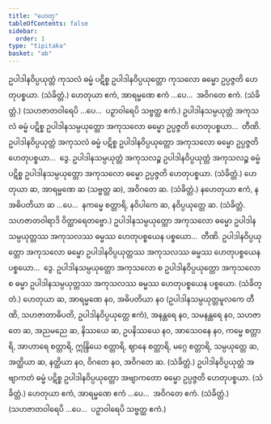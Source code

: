```yaml
---
title: "ဟေတု"
tableOfContents: false
sidebar:
  order: 1
type: "tipitaka"
basket: "ab"
---
```



<DynamicBreadcrumb />

<Division number="15">

<Paragraph number="2264">
ဥပါဒါနဝိပ္ပယုတ္တံ ကုသလံ ဓမ္မံ ပဋိစ္စ ဥပါဒါနဝိပ္ပယုတ္တော ကုသလော ဓမ္မော ဥပ္ပဇ္ဇတိ ဟေတုပစ္စယာ. (သံခိတ္တံ.)
</Paragraph>

<Paragraph number="2265">
ဟေတုယာ ဧကံ, အာရမ္မဏေ ဧကံ …ပေ…  အဝိဂတေ ဧကံ. (သံခိတ္တံ.)
</Paragraph>

<Paragraph number="2266">
(သဟဇာတဝါရေပိ …ပေ…  ပဉှာဝါရေပိ သဗ္ဗတ္ထ ဧကံ.)
</Paragraph>

</Division>
<Division number="16">

<Paragraph number="2267">
ဥပါဒါနသမ္ပယုတ္တံ အကုသလံ ဓမ္မံ ပဋိစ္စ ဥပါဒါနသမ္ပယုတ္တော အကုသလော ဓမ္မော ဥပ္ပဇ္ဇတိ ဟေတုပစ္စယာ…  တီဏိ.
</Paragraph>

<Paragraph number="2268">
ဥပါဒါနဝိပ္ပယုတ္တံ အကုသလံ ဓမ္မံ ပဋိစ္စ ဥပါဒါနဝိပ္ပယုတ္တော အကုသလော ဓမ္မော ဥပ္ပဇ္ဇတိ ဟေတုပစ္စယာ…  ဒွေ.
</Paragraph>

<Paragraph number="2269">
ဥပါဒါနသမ္ပယုတ္တံ အကုသလဉ္စ ဥပါဒါနဝိပ္ပယုတ္တံ အကုသလဉ္စ ဓမ္မံ ပဋိစ္စ ဥပါဒါနသမ္ပယုတ္တော အကုသလော ဓမ္မော ဥပ္ပဇ္ဇတိ ဟေတုပစ္စယာ. (သံခိတ္တံ.)
</Paragraph>

</Division>
<Division number="17">

<Paragraph number="2270">
ဟေတုယာ ဆ, အာရမ္မဏေ ဆ (သဗ္ဗတ္ထ ဆ), အဝိဂတေ ဆ. (သံခိတ္တံ.)
</Paragraph>

<Paragraph number="2271">
နဟေတုယာ ဧကံ, နအဓိပတိယာ ဆ …ပေ…  နကမ္မေ စတ္တာရိ, နဝိပါကေ ဆ, နဝိပ္ပယုတ္တေ ဆ. (သံခိတ္တံ. သဟဇာတဝါရာဒိ ဝိတ္ထာရေတဗ္ဗော.)
</Paragraph>

</Division>
<Division number="18">

<Paragraph number="2272">
ဥပါဒါနသမ္ပယုတ္တော အကုသလော ဓမ္မော ဥပါဒါနသမ္ပယုတ္တဿ အကုသလဿ ဓမ္မဿ ဟေတုပစ္စယေန ပစ္စယော…  တီဏိ.
</Paragraph>

<Paragraph number="2273">
ဥပါဒါနဝိပ္ပယုတ္တော အကုသလော ဓမ္မော ဥပါဒါနဝိပ္ပယုတ္တဿ အကုသလဿ ဓမ္မဿ ဟေတုပစ္စယေန ပစ္စယော…  ဒွေ.
</Paragraph>

<Paragraph number="2274">
ဥပါဒါနသမ္ပယုတ္တော အကုသလော စ ဥပါဒါနဝိပ္ပယုတ္တော အကုသလော စ ဓမ္မာ ဥပါဒါနသမ္ပယုတ္တဿ အကုသလဿ ဓမ္မဿ ဟေတုပစ္စယေန ပစ္စယော. (သံခိတ္တံ.)
</Paragraph>

</Division>
<Division number="19">

<Paragraph number="2275">
ဟေတုယာ ဆ, အာရမ္မဏေ နဝ, အဓိပတိယာ နဝ (ဥပါဒါနသမ္ပယုတ္တမူလကေ တီဏိ, သဟဇာတာဓိပတိ, ဥပါဒါနဝိပ္ပယုတ္တေ ဧကံ), အနန္တရေ နဝ, သမနန္တရေ နဝ, သဟဇာတေ ဆ, အညမညေ ဆ, နိဿယေ ဆ, ဥပနိဿယေ နဝ, အာသေဝနေ နဝ, ကမ္မေ စတ္တာရိ, အာဟာရေ စတ္တာရိ, ဣန္ဒြိယေ စတ္တာရိ, ဈာနေ စတ္တာရိ, မဂ္ဂေ စတ္တာရိ, သမ္ပယုတ္တေ ဆ, အတ္ထိယာ ဆ, နတ္ထိယာ နဝ, ဝိဂတေ နဝ, အဝိဂတေ ဆ. (သံခိတ္တံ.)
</Paragraph>

</Division>
<Division number="20">

<Paragraph number="2276">
ဥပါဒါနဝိပ္ပယုတ္တံ အဗျာကတံ ဓမ္မံ ပဋိစ္စ ဥပါဒါနဝိပ္ပယုတ္တော အဗျာကတော ဓမ္မော ဥပ္ပဇ္ဇတိ ဟေတုပစ္စယာ. (သံခိတ္တံ.)
</Paragraph>

<Paragraph number="2277">
ဟေတုယာ ဧကံ, အာရမ္မဏေ ဧကံ …ပေ…  အဝိဂတေ ဧကံ. (သံခိတ္တံ.)
</Paragraph>

<Paragraph number="2278">
(သဟဇာတဝါရေပိ …ပေ…  ပဉှာဝါရေပိ သဗ္ဗတ္ထ ဧကံ.)
</Paragraph>
</Division>